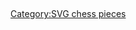 =={{int:filedesc}}==
{{Information
|description={{en|1=Chess piece for new diagram template}}
|date=2013-04-07 21:45:19
|source={{own}}
|author=[[User:NikNaks|NikNaks]]
|permission=
|other_versions=
|other_fields=
}}

=={{int:license-header}}==
{{self|cc-by-sa-3.0}}

[[Category:SVG chess pieces]]
